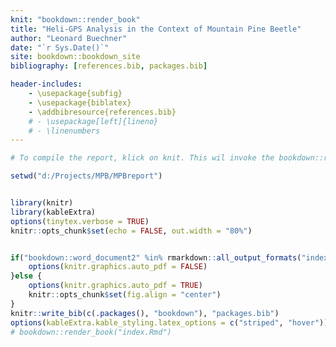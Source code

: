 ```yaml
--- 
knit: "bookdown::render_book"
title: "Heli-GPS Analysis in the Context of Mountain Pine Beetle"
author: "Leonard Buechner"
date: "`r Sys.Date()`"
site: bookdown::bookdown_site
bibliography: [references.bib, packages.bib]

header-includes:
    - \usepackage{subfig}
    - \usepackage{biblatex}
    - \addbibresource{references.bib}
    # - \usepackage[left]{lineno}
    # - \linenumbers
---
```


```r
# To compile the report, klick on knit. This wil invoke the bookdown::render_book("index.Rmd")

setwd("d:/Projects/MPB/MPBreport")


library(knitr)
library(kableExtra)
options(tinytex.verbose = TRUE)
knitr::opts_chunk$set(echo = FALSE, out.width = "80%")


if("bookdown::word_document2" %in% rmarkdown::all_output_formats("index.Rmd")) {
    options(knitr.graphics.auto_pdf = FALSE)
}else {
    options(knitr.graphics.auto_pdf = TRUE)
    knitr::opts_chunk$set(fig.align = "center")
}
knitr::write_bib(c(.packages(), "bookdown"), "packages.bib")
options(kableExtra.kable_styling.latex_options = c("striped", "hover"))
# bookdown::render_book("index.Rmd")
```
